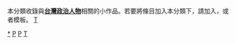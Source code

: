 {{Catnav|頁面分類|人类社会|政治|政治人物|政治人物小作品}}
{{Catnav|頁面分類|人物|各國人物|各地人物小作品|台灣人物小作品}}
{{Catnav|頁面分類|人物|人物小作品|各职业人物小作品|政治人物小作品}}
{{Catnav|頁面分類|人物|人物小作品|各地人物小作品|台灣人物小作品}}
{{Catnav|頁面分類|人物|各職業人物|政治人物|政治人物小作品}}
{{Catnav|頁面分類|人物|各職業人物|各职业人物小作品|政治人物小作品}}
{{細分}}
本分類收錄與'''[[台灣|台灣]][[:Category:台灣政治人物|政治人物]]'''相關的小作品。若要將條目加入本分類下，請加入'''{{tl|TW-poli-bio-stub}}'''，或者'''{{tl|臺灣政治人物小作品}}'''模板。
{{hiddencat}}
[[Category:臺灣政治人物|*]]
[[Category:台灣人物小作品|P]]
[[Category:台灣政府或政治小作品|P]]
[[category:亞洲政治人物小作品|T]]
[[Category:條目太多的小作品類別|T]]